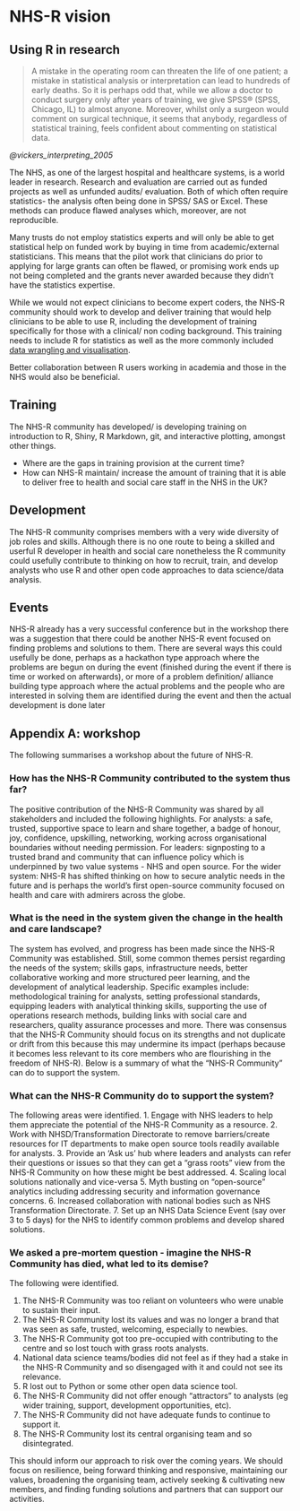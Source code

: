 # NHS-R vision

## Using R in research

> A mistake in the operating room can threaten the life of one patient; a mistake in statistical analysis or
interpretation can lead to hundreds of early deaths. So it is perhaps odd that, while we allow a doctor to conduct
surgery only after years of training, we give SPSS® (SPSS, Chicago, IL) to almost anyone. Moreover, whilst only a
surgeon would comment on surgical technique, it seems that anybody, regardless of statistical training, feels confident
about commenting on statistical data.

*@vickers_interpreting_2005*

The NHS, as one of the largest hospital and healthcare systems, is a world leader in research. Research and evaluation
are carried out as funded projects as well as unfunded audits/ evaluation. Both of which often require statistics- the
analysis often being done in SPSS/ SAS or Excel. These methods can produce flawed analyses which, moreover, are not
reproducible. 

Many trusts do not employ statistics experts and will only be able to get statistical help on funded work by buying in
time from academic/external statisticians. This means that the pilot work that clinicians do prior to applying for large
grants can often be flawed, or promising work ends up not being completed and the grants never awarded because they
didn't have the statistics expertise.

While we would not expect clinicians to become expert coders, the NHS-R community should work to develop and deliver
training that would help clinicians to be able to use R, including the development of training specifically for those
with a clinical/ non coding background. This training needs to include R for statistics as well as the more commonly
included [data wrangling and visualisation][intro_r].

Better collaboration between R users working in academia and those in the NHS would also be beneficial.

## Training

The NHS-R community has developed/ is developing training on introduction to R, Shiny, R Markdown, git, and interactive
plotting, amongst other things. 

* Where are the gaps in training provision at the current time?
* How can NHS-R maintain/ increase the amount of training that it is able to deliver free to health and social care
staff in the NHS in the UK?

## Development 

The NHS-R community comprises members with a very wide diversity of job roles and skills. Although there is no one route
to being a skilled and userful R developer in health and social care nonetheless the R community could usefully
contribute to thinking on how to recruit, train, and develop analysts who use R and other open code approaches to data
science/data analysis. 

## Events

NHS-R already has a very successful conference but in the workshop there was a suggestion that there could be another
NHS-R event focused on finding problems and solutions to them. There are several ways this could usefully be done,
perhaps as a hackathon type approach where the problems are begun on during the event (finished during the event if
there is time or worked on afterwards), or more of a problem definition/ alliance building type approach where the
actual problems and the people who are interested in solving them are identified during the event and then the actual
development is done later

## Appendix A: workshop

The following summarises a workshop about the future of NHS-R.

### How has the NHS-R Community contributed to the system thus far?

The positive contribution of the NHS-R Community was shared by all stakeholders and included the following highlights.
For analysts: a safe, trusted, supportive space to learn and share together, a badge of honour, joy, confidence,
upskilling, networking, working across organisational boundaries without needing permission. For leaders: signposting to
a trusted brand and community that can influence policy which is underpinned by two value systems - NHS and open source.
For the wider system: NHS-R has shifted thinking on how to secure analytic needs in the future and is perhaps the
world’s first open-source community focused on health and care with admirers across the globe.

### What is the need in the system given the change in the health and care landscape?
The system has evolved, and progress has been made since the NHS-R Community was established. Still, some common themes
persist regarding the needs of the system; skills gaps, infrastructure needs, better collaborative working and more
structured peer learning, and the development of analytical leadership. Specific examples include: methodological
training for analysts, setting professional standards, equipping leaders with analytical thinking skills, supporting the
use of operations research methods, building links with social care and researchers, quality assurance processes and
more. There was consensus that the NHS-R Community should focus on its strengths and not duplicate or drift from this
because this may undermine its impact (perhaps because it becomes less relevant to its core members who are flourishing
in the freedom of NHS-R).  Below is a summary of what the "NHS-R Community" can do to support the system.

### What can the NHS-R Community do to support the system?

The following areas were identified.
1.	Engage with NHS leaders to help them appreciate the potential of the NHS-R Community as a resource.
2.	Work with NHSD/Transformation Directorate to remove barriers/create resources for IT departments to make open source
tools readily available for analysts.
3.	Provide an ‘Ask us’ hub where leaders and analysts can refer their questions or issues so that they can get a "grass
roots" view from the NHS-R Community on how these might be best addressed.
4.	Scaling local solutions nationally and vice-versa
5.	Myth busting on "open-source" analytics including addressing security and information governance concerns.
6.	Increased collaboration with national bodies such as NHS Transformation Directorate.
7.	Set up an NHS Data Science Event (say over 3 to 5 days) for the NHS to identify common problems and develop shared
solutions.

### We asked a pre-mortem question - imagine the NHS-R Community has died, what led to its demise?

The following were identified.

1.	The NHS-R Community  was too reliant on volunteers who were unable to sustain their input.
2.	The NHS-R Community lost its values and was no longer a brand that was seen as safe, trusted, welcoming, especially
to newbies.
3.	The NHS-R Community got too pre-occupied with contributing to the centre and so lost touch with grass roots
analysts.
4.	National data science teams/bodies did not feel as if they had a stake in the NHS-R Community and so disengaged with
it and could not see its relevance.
5.	R lost out to Python or some other open data science tool.
6.	The NHS-R Community did not offer enough "attractors" to analysts (eg wider training, support, development
opportunities, etc).
7.	The NHS-R Community did not have adequate funds to continue to support it.
8.	The NHS-R Community  lost its central organising team and so disintegrated.

This should inform our approach to risk over the coming years. We should focus on resilience, being forward thinking and
responsive, maintaining our values, broadening the organising team, actively seeking & cultivating new members, and
finding funding solutions and partners that can support our activities.

[intro_r]: https://github.com/nhs-r-community/intro_r